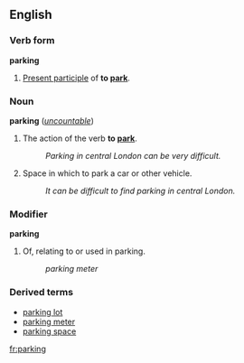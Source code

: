 ==English==
===Verb form===
'''parking'''

#[[Present participle]] of '''to [[park]]'''.

===Noun===
'''parking''' (''[[uncountable]]'')

#The action of the verb '''to [[park]]'''.
#:''Parking in central London can be very difficult.''
#Space in which to park a car or other vehicle.
#:''It can be difficult to find parking in central London.''

===Modifier===
'''parking'''

#Of, relating to or used in parking.
#:''parking meter''

===Derived terms===
*[[parking lot]]
*[[parking meter]]
*[[parking space]]

[[fr:parking]]